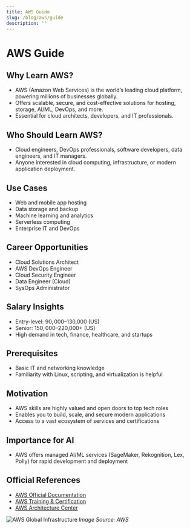 ```yaml
---
title: AWS Guide
slug: /blog/aws/guide
description: ''
---
```

# AWS Guide

## Why Learn AWS?
- AWS (Amazon Web Services) is the world’s leading cloud platform, powering millions of businesses globally.
- Offers scalable, secure, and cost-effective solutions for hosting, storage, AI/ML, DevOps, and more.
- Essential for cloud architects, developers, and IT professionals.

## Who Should Learn AWS?
- Cloud engineers, DevOps professionals, software developers, data engineers, and IT managers.
- Anyone interested in cloud computing, infrastructure, or modern application deployment.

## Use Cases
- Web and mobile app hosting
- Data storage and backup
- Machine learning and analytics
- Serverless computing
- Enterprise IT and DevOps

## Career Opportunities
- Cloud Solutions Architect
- AWS DevOps Engineer
- Cloud Security Engineer
- Data Engineer (Cloud)
- SysOps Administrator

## Salary Insights
- Entry-level: $90,000–$130,000 (US)
- Senior: $150,000–$220,000+ (US)
- High demand in tech, finance, healthcare, and startups

## Prerequisites
- Basic IT and networking knowledge
- Familiarity with Linux, scripting, and virtualization is helpful

## Motivation
- AWS skills are highly valued and open doors to top tech roles
- Enables you to build, scale, and secure modern applications
- Access to a vast ecosystem of services and certifications

## Importance for AI
- AWS offers managed AI/ML services (SageMaker, Rekognition, Lex, Polly) for rapid development and deployment

## Official References
- [AWS Official Documentation](https://docs.aws.amazon.com/)
- [AWS Training & Certification](https://aws.amazon.com/training/)
- [AWS Architecture Center](https://aws.amazon.com/architecture/)

![AWS Global Infrastructure](https://d1.awsstatic.com/global-infrastructure/Global-Infrastructure-Map.6d7b6e7b8e4b4e6b8e4b4e6b8e4b4e6b8e4b4e6b.png)
*Image Source: AWS*
